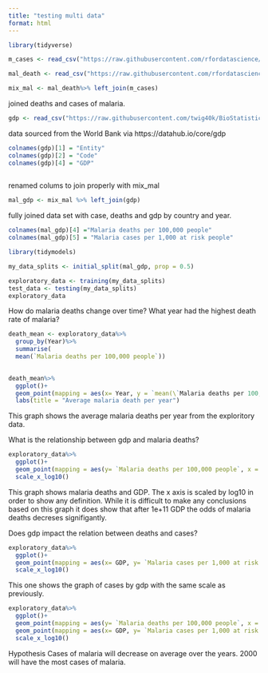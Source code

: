 ```yaml
---
title: "testing multi data"
format: html
---
```


```r
library(tidyverse)
```
```r
m_cases <- read_csv("https://raw.githubusercontent.com/rfordatascience/tidytuesday/refs/heads/main/data/2018/2018-11-13/malaria_inc.csv")

mal_death <- read_csv("https://raw.githubusercontent.com/rfordatascience/tidytuesday/refs/heads/main/data/2018/2018-11-13/malaria_deaths.csv")

```

```r
mix_mal <- mal_death%>% left_join(m_cases)

```
joined deaths and cases of malaria. 
```r
gdp <- read_csv("https://raw.githubusercontent.com/twig40k/BioStatisticsAnalysis/refs/heads/main/flat-ui__data-Thu%20Jan%2030%202025.csv")
```
data sourced from the World Bank via https://datahub.io/core/gdp
```r
colnames(gdp)[1] = "Entity"
colnames(gdp)[2] = "Code"
colnames(gdp)[4] = "GDP"
  
```
renamed colums to join properly with mix_mal


```r
mal_gdp <- mix_mal %>% left_join(gdp)
```
fully joined data set with case, deaths and gdp by country and year.
```r
colnames(mal_gdp)[4] ="Malaria deaths per 100,000 people"
colnames(mal_gdp)[5] = "Malaria cases per 1,000 at risk people"
```


```r
library(tidymodels)

my_data_splits <- initial_split(mal_gdp, prop = 0.5)

exploratory_data <- training(my_data_splits)
test_data <- testing(my_data_splits)
exploratory_data
```





How do malaria deaths change over time?
What year had the highest death rate of malaria?
```r
death_mean <- exploratory_data%>%
  group_by(Year)%>%
  summarise(
  mean(`Malaria deaths per 100,000 people`))

  
death_mean%>%
  ggplot()+
  geom_point(mapping = aes(x= Year, y = `mean(\`Malaria deaths per 100,000 people\`)`))+
  labs(title = "Average malaria death per year")
```
This graph shows the average malaria deaths per year from the exploritory data. 


What is the relationship between gdp and malaria deaths?
```r
exploratory_data%>%
  ggplot()+
  geom_point(mapping = aes(y= `Malaria deaths per 100,000 people`, x = GDP))+
  scale_x_log10()
```
This graph shows malaria deaths and GDP. The x axis is scaled by log10 in order to show any definition. While it is difficult to make any conclusions based on this graph it does show that after 1e+11 GDP the odds of malaria deaths decreses signifigantly. 


Does gdp impact the relation between deaths and cases?
```r
exploratory_data%>%
  ggplot()+
  geom_point(mapping = aes(x= GDP, y= `Malaria cases per 1,000 at risk people`))+
  scale_x_log10()
```
This one shows the graph of cases by gdp with the same scale as previously.

```r
exploratory_data%>%
  ggplot()+
  geom_point(mapping = aes(y= `Malaria deaths per 100,000 people`, x = GDP, color = "blue"))+
  geom_point(mapping = aes(x= GDP, y= `Malaria cases per 1,000 at risk people`, color = "red"))+
  scale_x_log10()
```



Hypothesis
Cases of malaria will decrease on average over the years.
2000 will have the most cases of malaria. 
